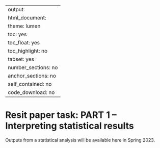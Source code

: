 
---
output:
  html_document:
    theme: lumen
    toc: yes
    toc_float: yes
    toc_highlight: no
    tabset: yes
    number_sections: no
    anchor_sections: no
    self_contained: no
    code_download: no
---

# Resit paper task: PART 1 – Interpreting statistical results

Outputs from a statistical analysis will be available here in Spring 2023.

